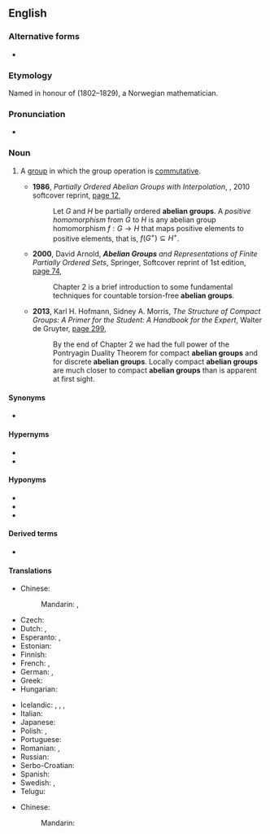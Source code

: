 {{also|Abelian group}}

==English==
{{wikipedia}}

===Alternative forms===
* {{l|en|Abelian group}}

===Etymology===
Named in honour of {{w|Niels Henrik Abel}} (1802–1829), a Norwegian mathematician.

===Pronunciation===
* {{a|US}} {{IPA|en|/əˈbi.li.ən ɡɹup/|/əˈbil.jən ɡɹup/}}

===Noun===
{{en-noun}}

# {{lb|en|algebra}} A [[group]] in which the group operation is [[commutative]].
#* '''1986''', ''Partially Ordered Abelian Groups with Interpolation'', {{w|American Mathematical Society}}, 2010 softcover reprint, [https://books.google.com.au/books?id=cS3VAwAAQBAJ&pg=PA12&dq=%22abelian+group%22%7C%22abelian+groups%22&hl=en&sa=X&ved=0ahUKEwiR9fHf3OPXAhWEEbwKHZsuBW0Q6AEI2gEwIg#v=onepage&q=%22abelian%20group%22%7C%22abelian%20groups%22&f=false page 12],
#*: Let ''G'' and ''H'' be partially ordered '''abelian groups'''. A ''positive homomorphism'' from ''G'' to ''H'' is any abelian group homomorphism <math>f:G\rightarrow H</math> that maps positive elements to positive elements, that is, <math>f(G^+)\subseteq H^+</math>.
#* '''2000''', David Arnold, '''''Abelian Groups''' and Representations of Finite Partially Ordered Sets'', Springer, Softcover reprint of 1st edition, [https://books.google.com.au/books?id=DT3hBwAAQBAJ&pg=PA74&dq=%22abelian+group%22%7C%22abelian+groups%22&hl=en&sa=X&ved=0ahUKEwiR9fHf3OPXAhWEEbwKHZsuBW0Q6AEIrQEwGg#v=onepage&q=%22abelian%20group%22%7C%22abelian%20groups%22&f=false page 74],
#*: Chapter 2 is a brief introduction to some fundamental techniques for countable torsion-free '''abelian groups'''.
#* '''2013''', Karl H. Hofmann, Sidney A. Morris, ''The Structure of Compact Groups: A Primer for the Student: A Handbook for the Expert'', Walter de Gruyter, [https://books.google.com.au/books?id=aJvoBQAAQBAJ&pg=PA299&dq=%22abelian+group%22%7C%22abelian+groups%22&hl=en&sa=X&ved=0ahUKEwiR9fHf3OPXAhWEEbwKHZsuBW0Q6AEIyAIwOA#v=onepage&q=%22abelian%20group%22%7C%22abelian%20groups%22&f=false page 299],
#*: By the end of Chapter 2 we had the full power of the Pontryagin Duality Theorem for compact '''abelian groups''' and for discrete '''abelian groups'''. Locally compact '''abelian groups''' are much closer to compact '''abelian groups''' than is apparent at first sight.

====Synonyms====
* {{l|en|commutative group}}

====Hypernyms====
* {{l|en|group}}
* {{l|en|solvable group}}

====Hyponyms====
* {{l|en|cyclic group}}
* {{l|en|free abelian group}}
* {{l|en|torsion subgroup}}

====Derived terms====
* {{l|en|free abelian group}}

====Translations====
{{trans-top|group in which the group operation is commutative}}
* Chinese:
*: Mandarin: {{t+|cmn|阿貝爾群|sc=Hani}}, {{t+|cmn|阿贝尔群|tr=Ābèi'ěr qún|sc=Hani}}
* Czech: {{t|cs|abelovská grupa|f}}
* Dutch: {{t|nl|Abelse groep|m}}, {{t|nl|Abelse ring|m}}
* Esperanto: {{t|eo|abela grupo}}, {{t|eo|komuta grupo}}
* Estonian: {{t+|et|Abeli rühm}}
* Finnish: {{t|fi|Abelin ryhmä}}
* French: {{t+|fr|groupe abélien|m}}, {{t|fr|groupe commutatif}}
* German: {{t|de|abelsche Gruppe|f}}, {{t|de|kommutative Gruppe|f}}
* Greek: {{t+|el|αβελιανή ομάδα|f}}
* Hungarian: {{t+|hu|Abel-csoport}}
{{trans-mid}}
* Icelandic: {{t|is|Abel-grúpa|f}}, {{t|is|víxlgrúpa|f}}, {{t|is|abelsk grúpa|f}}, {{t|is|víxlin grúpa|f}}
* Italian: {{t|it|gruppo abeliano|m}}
* Japanese: {{t|ja|アーベル群|tr=Āberu-gun|sc=Jpan}}
* Polish: {{t|pl|grupa przemienna|f}}, {{t|pl|grupa abelowa|f}}
* Portuguese: {{t|pt|grupo abeliano|m}}
* Romanian: {{t|ro|grup abelian|n}}, {{t|ro|grup comutativ|n}}
* Russian: {{t+|ru|а́белева гру́ппа|f}}
* Serbo-Croatian: {{t|sh|Abelova grupa|f}}
* Spanish: {{t|es|grupo abeliano|m}}
* Swedish: {{t|sv|abelsk grupp|c}}, {{t|sv|kommutativ grupp|c}}
* Telugu: {{t|te|ఎబిలియన్ సమూహం}}
{{trans-bottom}}

{{checktrans-top}}
* Chinese:
*: Mandarin: {{t+check|cmn|模|tr=mó|sc=Hani}}
{{trans-mid}}
{{trans-bottom}}